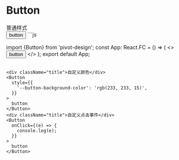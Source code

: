 # Button

<div className="title">普通样式</div>
<Button>button</Button>
```js

import {Button} from 'pivot-design'; 
const App: React.FC = () => (
<>
  <Button>button</Button>
</>
);
export default App;
```

<div className="title">自定义颜色</div>
<Button
  style={{
    '--button-background-color': 'rgb(233, 233, 15)',
  }}
>
  button
</Button>
<div className="title">自定义点击事件</div>
<Button
  onClick={(e) => {
    console.log(e);
  }}
>
  button
</Button>
```
